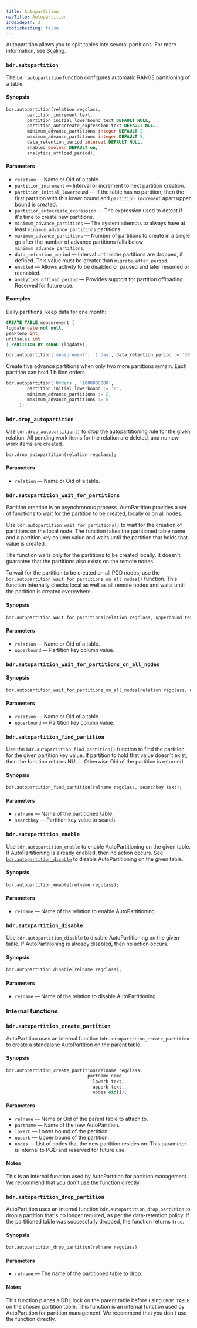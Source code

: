 ```yaml
---
title: Autopartition
navTitle: Autopartition
indexdepth: 3
rootisheading: false
---
```


Autopartition allows you to split tables into several partitions. For more information, see 
[Scaling](../scaling).

### `bdr.autopartition`

The `bdr.autopartition` function configures automatic RANGE partitioning of a table.

#### Synopsis

```sql
bdr.autopartition(relation regclass,
		partition_increment text,
		partition_initial_lowerbound text DEFAULT NULL,
		partition_autocreate_expression text DEFAULT NULL,
		minimum_advance_partitions integer DEFAULT 2,
		maximum_advance_partitions integer DEFAULT 5,
		data_retention_period interval DEFAULT NULL,
		enabled boolean DEFAULT on,
		analytics_offload_period);
```

#### Parameters

-   `relation` &mdash; Name or Oid of a table.
-   `partition_increment` &mdash; Interval or increment to next partition creation.
-   `partition_initial_lowerbound` &mdash; If the table has no partition, then the
    first partition with this lower bound and `partition_increment` apart upper
    bound is created.
-   `partition_autocreate_expression` &mdash; The expression used to detect if it's time to create new partitions.
-   `minimum_advance_partitions` &mdash; The system attempts to always have at
    least `minimum_advance_partitions` partitions.
-   `maximum_advance_partitions` &mdash; Number of partitions to create in a single
    go after the number of advance partitions falls below `minimum_advance_partitions`.
-   `data_retention_period` &mdash; Interval until older partitions are dropped, if
    defined. This value must be greater than `migrate_after_period`.
-   `enabled` &mdash; Allows activity to be disabled or paused and later resumed or reenabled.
-   `analytics_offload_period` &mdash; Provides support for partition offloading. Reserved for future use.

#### Examples

Daily partitions, keep data for one month:

```sql
CREATE TABLE measurement (
logdate date not null,
peaktemp int,
unitsales int
) PARTITION BY RANGE (logdate);

bdr.autopartition('measurement', '1 day', data_retention_period := '30 days');
```

Create five advance partitions when only two more partitions remain. Each partition can hold 1 billion orders.

```sql
bdr.autopartition('Orders', '1000000000',
		partition_initial_lowerbound := '0',
		minimum_advance_partitions := 2,
		maximum_advance_partitions := 5
     );
```

### `bdr.drop_autopartition`

Use `bdr.drop_autopartition()` to drop the autopartitioning rule for the
given relation. All pending work items for the relation are deleted, and no new
work items are created.

```sql
bdr.drop_autopartition(relation regclass);
```

#### Parameters

-   `relation` &mdash; Name or Oid of a table.

### `bdr.autopartition_wait_for_partitions`

Partition creation is an asynchronous process. AutoPartition provides a set of
functions to wait for the partition to be created, locally or on all
nodes.

Use `bdr.autopartition_wait_for_partitions()` to wait for the creation of
partitions on the local node. The function takes the partitioned table name and
a partition key column value and waits until the partition that holds that
value is created.

The function waits only for the partitions to be created locally. It doesn't guarantee
that the partitions also exists on the remote nodes.

To wait for the partition to be created on all PGD nodes, use the
`bdr.autopartition_wait_for_partitions_on_all_nodes()` function. This function
internally checks local as well as all remote nodes and waits until the
partition is created everywhere.

#### Synopsis

```sql
bdr.autopartition_wait_for_partitions(relation regclass, upperbound text);
```

#### Parameters

-   `relation` &mdash; Name or Oid of a table.
-   `upperbound` &mdash; Partition key column value.

### `bdr.autopartition_wait_for_partitions_on_all_nodes`

#### Synopsis

```sql
bdr.autopartition_wait_for_partitions_on_all_nodes(relation regclass, upperbound text);
```

#### Parameters

-   `relation` &mdash; Name or Oid of a table.
-   `upperbound` &mdash; Partition key column value.

### `bdr.autopartition_find_partition`

Use the `bdr.autopartition_find_partition()` function to find the partition for the
given partition key value. If partition to hold that value doesn't exist, then
the function returns NULL. Otherwise Oid of the partition is returned.

#### Synopsis

```sql
bdr.autopartition_find_partition(relname regclass, searchkey text);
```

#### Parameters

-   `relname` &mdash; Name of the partitioned table.
-   `searchkey` &mdash; Partition key value to search.

### `bdr.autopartition_enable`

Use `bdr.autopartition_enable` to enable AutoPartitioning on the given table.
If AutoPartitioning is already enabled, then no action occurs. See 
[`bdr.autopartition_disable`](#bdrautopartition_disable) to disable AutoPartitioning on the given table.

#### Synopsis

```sql
bdr.autopartition_enable(relname regclass);
```

#### Parameters

-   `relname` &mdash; Name of the relation to enable AutoPartitioning.


### `bdr.autopartition_disable` 

Use `bdr.autopartition_disable` to disable AutoPartitioning on the given table.
If AutoPartitioning is already disabled, then no action occurs.

#### Synopsis

```sql
bdr.autopartition_disable(relname regclass);
```

#### Parameters

-   `relname` &mdash; Name of the relation to disable AutoPartitioning.

### Internal functions

### `bdr.autopartition_create_partition`

AutoPartition uses an internal function
`bdr.autopartition_create_partition` to create a standalone
AutoPartition on the parent table.

#### Synopsis

```sql
bdr.autopartition_create_partition(relname regclass,
                          	   partname name,
                                 lowerb text,
                                 upperb text,
                                 nodes oid[]);
```

#### Parameters

-   `relname` &mdash; Name or Oid of the parent table to attach to.
-   `partname` &mdash; Name of the new AutoPartition.
-   `lowerb` &mdash; Lower bound of the partition.
-   `upperb` &mdash; Upper bound of the partition.
-   `nodes` &mdash; List of nodes that the new partition resides on.
    This parameter is internal to PGD and reserved for future use.

#### Notes

This is an internal function used by AutoPartition for partition
management. We recommend that you don't use the function directly.


### `bdr.autopartition_drop_partition`

AutoPartition uses an internal function
`bdr.autopartition_drop_partition` to drop a partition that's no longer
required, as per the data-retention policy. If the partitioned
table was successfully dropped, the function returns `true`.

#### Synopsis

```sql
bdr.autopartition_drop_partition(relname regclass)
```

#### Parameters

-   `relname` &mdash; The name of the partitioned table to drop.

#### Notes

This function places a DDL lock on the parent table before using `DROP TABLE` on the
chosen partition table. This function is an internal function used by
AutoPartition for partition management. We recommend that you don't
use the function directly.
